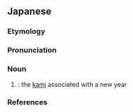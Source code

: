 ==Japanese==
<div style="float:right;">
{{wikipedia|lang=ja}}
{{wikipedia|Toshigami}}
</div>
{{ja-kanjitab|とし|かみ|k2=がみ|yomi=kun|r=y}}

===Etymology===
{{rfe|lang=ja}}

===Pronunciation===
{{ja-pron|yomi=kun|acc=0|acc_ref=DJR|としがみ}}

===Noun===
{{ja-noun|としがみ}}

# {{lb|ja|sort=としがみ|mythology|Shinto}}: the [[kami]] associated with a new year

===References===
<references/>